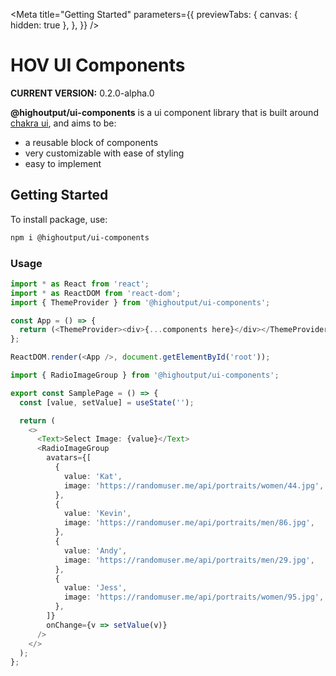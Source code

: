 

<Meta
  title="Getting Started"
  parameters={{
    previewTabs: {
      canvas: { hidden: true },
    },
  }}
/>

# HOV UI Components

**CURRENT VERSION:** 0.2.0-alpha.0

**@highoutput/ui-components** is a ui component library that is built around [chakra ui](https://chakra-ui.com/), and aims to be:

- a reusable block of components
- very customizable with ease of styling
- easy to implement

## Getting Started

To install package, use:

```bash
npm i @highoutput/ui-components
```

### Usage

```typescript
import * as React from 'react';
import * as ReactDOM from 'react-dom';
import { ThemeProvider } from '@highoutput/ui-components';

const App = () => {
  return (<ThemeProvider><div>{...components here}</div></ThemeProvider>);
};

ReactDOM.render(<App />, document.getElementById('root'));
```

```typescript
import { RadioImageGroup } from '@highoutput/ui-components';

export const SamplePage = () => {
  const [value, setValue] = useState('');

  return (
    <>
      <Text>Select Image: {value}</Text>
      <RadioImageGroup
        avatars={[
          {
            value: 'Kat',
            image: 'https://randomuser.me/api/portraits/women/44.jpg',
          },
          {
            value: 'Kevin',
            image: 'https://randomuser.me/api/portraits/men/86.jpg',
          },
          {
            value: 'Andy',
            image: 'https://randomuser.me/api/portraits/men/29.jpg',
          },
          {
            value: 'Jess',
            image: 'https://randomuser.me/api/portraits/women/95.jpg',
          },
        ]}
        onChange={v => setValue(v)}
      />
    </>
  );
};
```
